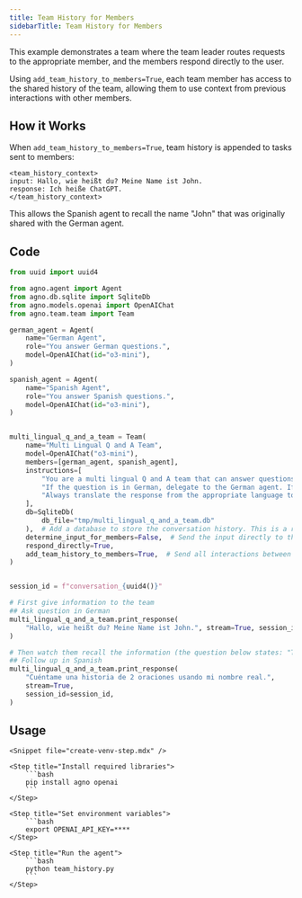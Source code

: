 ```yaml
---
title: Team History for Members
sidebarTitle: Team History for Members
---
```


This example demonstrates a team where the team leader routes requests to the appropriate member, and the members respond directly to the user.

Using `add_team_history_to_members=True`, each team member has access to the shared history of the team, allowing them to use context from previous interactions with other members.

## How it Works

When `add_team_history_to_members=True`, team history is appended to tasks sent to members:

```
<team_history_context>
input: Hallo, wie heißt du? Meine Name ist John.
response: Ich heiße ChatGPT.
</team_history_context>
```

This allows the Spanish agent to recall the name "John" that was originally shared with the German agent.

## Code

```python team_history.py
from uuid import uuid4

from agno.agent import Agent
from agno.db.sqlite import SqliteDb
from agno.models.openai import OpenAIChat
from agno.team.team import Team

german_agent = Agent(
    name="German Agent",
    role="You answer German questions.",
    model=OpenAIChat(id="o3-mini"),
)

spanish_agent = Agent(
    name="Spanish Agent",
    role="You answer Spanish questions.",
    model=OpenAIChat(id="o3-mini"),
)


multi_lingual_q_and_a_team = Team(
    name="Multi Lingual Q and A Team",
    model=OpenAIChat("o3-mini"),
    members=[german_agent, spanish_agent],
    instructions=[
        "You are a multi lingual Q and A team that can answer questions in English and Spanish. You MUST delegate the task to the appropriate member based on the language of the question.",
        "If the question is in German, delegate to the German agent. If the question is in Spanish, delegate to the Spanish agent.",
        "Always translate the response from the appropriate language to English and show both the original and translated responses.",
    ],
    db=SqliteDb(
        db_file="tmp/multi_lingual_q_and_a_team.db"
    ),  # Add a database to store the conversation history. This is a requirement for history to work correctly.
    determine_input_for_members=False,  # Send the input directly to the member agents without the team leader synthesizing its own input.
    respond_directly=True,
    add_team_history_to_members=True,  # Send all interactions between the user and the team to the member agents.
)


session_id = f"conversation_{uuid4()}"

# First give information to the team
## Ask question in German
multi_lingual_q_and_a_team.print_response(
    "Hallo, wie heißt du? Meine Name ist John.", stream=True, session_id=session_id
)

# Then watch them recall the information (the question below states: "Tell me a 2-sentence story using my name")
## Follow up in Spanish
multi_lingual_q_and_a_team.print_response(
    "Cuéntame una historia de 2 oraciones usando mi nombre real.",
    stream=True,
    session_id=session_id,
)
```

## Usage

<Steps>

    <Snippet file="create-venv-step.mdx" />

    <Step title="Install required libraries">
        ```bash
        pip install agno openai
        ```
    </Step>

    <Step title="Set environment variables">
        ```bash
        export OPENAI_API_KEY=****
    </Step>

    <Step title="Run the agent">
        ```bash
        python team_history.py
        ```
    </Step>

</Steps>